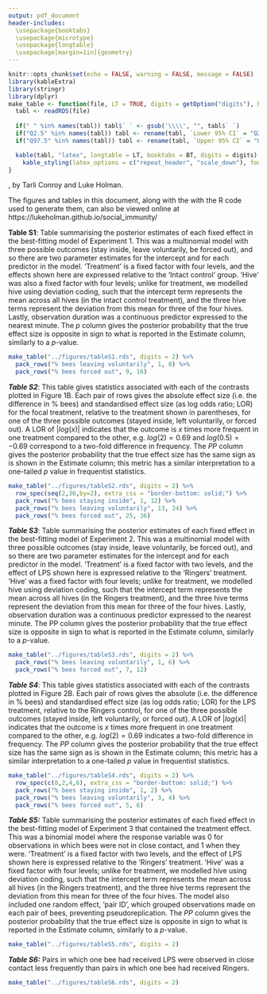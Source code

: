```yaml
---
output: pdf_document
header-includes: 
  \usepackage{booktabs}
  \usepackage{microtype}
  \usepackage{longtable}
  \usepackage[margin=1in]{geometry}
---
```


```r
knitr::opts_chunk$set(echo = FALSE, warning = FALSE, message = FALSE)
library(kableExtra)
library(stringr)
library(dplyr)
make_table <- function(file, LT = TRUE, digits = getOption("digits"), BT = TRUE){
  tabl <- readRDS(file) 
  
  if(" " %in% names(tabl)) tabl$` ` <- gsub('\\\\', "", tabl$` `)
  if("Q2.5" %in% names(tabl)) tabl <- rename(tabl, `Lower 95% CI` = "Q2.5")
  if("Q97.5" %in% names(tabl)) tabl <- rename(tabl, `Upper 95% CI` = "Q97.5")

  kable(tabl, "latex", longtable = LT, booktabs = BT, digits = digits) %>%
    kable_styling(latex_options = c("repeat_header", "scale_down"), font_size = 7)
}
```


\newpage
\pagenumbering{gobble}

\begin{center}
\huge{\textbf{Online Supplementary Material}}
\end{center}
\vspace{0.5cm}
\textbf{Social immunity and chemical communication in the honeybee: immune-challenged bees enter enforced or self-imposed exile}, by
Tarli Conroy and Luke Holman.
\vspace{0.5cm}



The figures and tables in this document, along with the with the R code used to generate them, can also be viewed online at https://lukeholman.github.io/social_immunity/


\newpage

**Table S1**: Table summarising the posterior estimates of each fixed effect in the best-fitting model of Experiment 1. This was a multinomial model with three possible outcomes (stay inside, leave voluntarily, be forced out), and so there are two parameter estimates for the intercept and for each predictor in the model. 'Treatment' is a fixed factor with four levels, and the effects shown here are expressed relative to the 'Intact control' group. 'Hive' was also a fixed factor with four levels; unlike for treatment, we modelled hive using deviation coding, such that the intercept term represents the mean across all hives (in the intact control treatment), and the three hive terms represent the deviation from this mean for three of the four hives. Lastly, observation duration was a continuous predictor expressed to the nearest minute. The $p$ column gives the posterior probability that the true effect size is opposite in sign to what is reported in the Estimate column, similarly to a $p$-value.

```r
make_table("../figures/tableS1.rds", digits = 2) %>%
  pack_rows("% bees leaving voluntarily", 1, 8) %>%
  pack_rows("% bees forced out", 9, 16)
```

\newpage

***Table S2***: This table gives statistics associated with each of the contrasts plotted in Figure 1B. Each pair of rows gives the absolute effect size (i.e. the difference in % bees) and standardised effect size (as log odds ratio; LOR) for the focal treatment, relative to the treatment shown in parentheses, for one of the three possible outcomes (stayed inside, left voluntarily, or forced out). A LOR of $|log(x)|$ indicates that the outcome is $x$ times more frequent in one treatment compared to the other, e.g. $log(2) = 0.69$ and $log(0.5) = -0.69$ correspond to a two-fold difference in frequency. The $PP$ column gives the posterior probability that the true effect size has the same sign as is shown in the Estimate column; this metric has a similar interpretation to a one-tailed $p$ value in frequentist statistics. 

```r
make_table("../figures/tableS2.rds", digits = 2) %>% 
  row_spec(seq(2,36,by=2), extra_css = "border-bottom: solid;") %>%
  pack_rows("% bees staying inside", 1, 12) %>%
  pack_rows("% bees leaving voluntarily", 13, 24) %>%
  pack_rows("% bees forced out", 25, 36)
```


\newpage

***Table S3***: Table summarising the posterior estimates of each fixed effect in the best-fitting model of Experiment 2. This was a multinomial model with three possible outcomes (stay inside, leave voluntarily, be forced out), and so there are two parameter estimates for the intercept and for each predictor in the model. 'Treatment' is a fixed factor with two levels, and the effect of LPS shown here is expressed relative to the 'Ringers' treatment. 'Hive' was a fixed factor with four levels; unlike for treatment, we modelled hive using deviation coding, such that the intercept term represents the mean across all hives (in the Ringers treatment), and the three hive terms represent the deviation from this mean for three of the four hives. Lastly, observation duration was a continuous predictor expressed to the nearest minute. The PP column gives the posterior probability that the true effect size is opposite in sign to what is reported in the Estimate column, similarly to a $p$-value.

```r
make_table("../figures/tableS3.rds", digits = 2) %>%
  pack_rows("% bees leaving voluntarily", 1, 6) %>%
  pack_rows("% bees forced out", 7, 12)
```
\newpage

***Table S4***: This table gives statistics associated with each of the contrasts plotted in Figure 2B. Each pair of rows gives the absolute (i.e. the difference in % bees) and standardised effect size (as log odds ratio; LOR) for the LPS treatment, relative to the Ringers control, for one of the three possible outcomes (stayed inside, left voluntarily, or forced out). A LOR of $|log(x)|$ indicates that the outcome is $x$ times more frequent in one treatment compared to the other, e.g. $log(2) = 0.69$ indicates a two-fold difference in frequency. The $PP$ column gives the posterior probability that the true effect size has the same sign as is shown in the Estimate column; this metric has a similar interpretation to a one-tailed $p$ value in frequentist statistics. 

```r
make_table("../figures/tableS4.rds", digits = 2) %>% 
  row_spec(c(0,2,4,6), extra_css = "border-bottom: solid;") %>%
  pack_rows("% bees staying inside", 1, 2) %>%
  pack_rows("% bees leaving voluntarily", 3, 4) %>%
  pack_rows("% bees forced out", 5, 6)
```
\newpage

***Table S5:*** Table summarising the posterior estimates of each fixed effect in the best-fitting model of Experiment 3 that contained the treatment effect. This was a binomial model where the response variable was 0 for observations in which bees were not in close contact, and 1 when they were. 'Treatment' is a fixed factor with two levels, and the effect of LPS shown here is expressed relative to the 'Ringers' treatment. 'Hive' was a fixed factor with four levels; unlike for treatment, we modelled hive using deviation coding, such that the intercept term represents the mean across all hives (in the Ringers treatment), and the three hive terms represent the deviation from this mean for three of the four hives. The model also included one random effect, 'pair ID', which grouped observations made on each pair of bees, preventing pseudoreplication. The $PP$ column gives the posterior probability that the true effect size is opposite in sign to what is reported in the Estimate column, similarly to a $p$-value.


```r
make_table("../figures/tableS5.rds", digits = 2)
```

\newpage

***Table S6:*** Pairs in which one bee had received LPS were observed in close contact less frequently than pairs in which one bee had received Ringers. 
```r
make_table("../figures/tableS6.rds", digits = 2)
```

